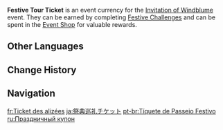 {{Item Infobox
|id           = 000118
|type         = Event Items
|group        = Event Currencies
|event        = Invitation of Windblume
|quality      = 3
|description  = Take part in the celebratory activities of the Windblume Festival to obtain these tickets and exchange them in the event shop for rewards.<br>The people of Mondstadt are fun-loving by nature, and they have a celebration for the seasons, the harvests of different crops, and the anniversaries of event of historical significance. Perhaps there might be a festival to commemorate the outlander who repelled Stormterror someday...?
|source1      = Obtained by completing the [[Invitation of Windblume/Festive Challenges#Bullseye Balloons|Bullseye Balloons]] challenge
|source2      = Obtained by completing the [[Invitation of Windblume/Festive Challenges#Floral Freefall|Floral Freefall]] challenge
|source3      = Obtained by completing the [[Invitation of Windblume/Festive Challenges#Ballads of Breeze|Ballads of Breeze]] challenge
}}
'''Festive Tour Ticket''' is an event currency for the [[Invitation of Windblume]] event. They can be earned by completing [[Invitation of Windblume/Festive Challenges|Festive Challenges]] and can be spent in the [[Invitation of Windblume#Festive Tour Ticket|Event Shop]] for valuable rewards.

==Other Languages==
{{Other Languages
|en      = Festive Tour Ticket
|zhs     = 庆典巡回券
|zhs_rm  = Qìngdiǎn Xúnhuí Quàn
|zht     = 慶典巡迴券
|zht_rm  = Qìngdiǎn Xúnhuí Quàn
|zh_tl   = Celebration Tour Ticket
|ja      = 祭典巡礼チケット
|ja_rm   = Saiten Junrei Chiketto
|ja_tl   = Festival Pilgrimage Ticket
|ko      = 축제 투어 티켓
|ko_tl   = Festival Tour Ticket
|es      = Cupón del festival
|es_tl   = Festival Ticket
|fr      = Ticket des alizées
|fr_tl   = {{Lex|Windblume|fr}} Ticket
|ru      = Праздничный купон
|ru_tl   = Festive Coupon
|th      = Festive Tour Ticket
|vi      = Vé Dạo Chơi Lễ Hội
|vi_tl   = 
|de      = Festrundgangsticket
|de_tl   = Festival Round Tour Ticket
|id      = Festive Tour Ticket
|pt      = Tíquete de Passeio Festivo
|pt_tl   = 
}}

==Change History==
{{Change History|1.4}}

==Navigation==
{{Precious Navbox|Currency}}

[[fr:Ticket des alizées]]
[[ja:祭典巡礼チケット]]
[[pt-br:Tíquete de Passeio Festivo]]
[[ru:Праздничный купон]]